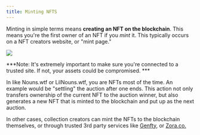 ```yaml
---
title: Minting NFTS
---
```



Minting in simple terms means **creating an NFT on the blockchain**. This means you're the first owner of an NFT if you *mint* it. This typically occurs on a NFT creators website, or "mint page."&#x20;

![](/assets/mint-example.png)

***Note: It's extremely important to make sure you're connected to a trusted site. If not, your assets could be compromised. ***

In <Nutshell children="NFT auctions" glossaryEntry="content/glossary/nft_auction.mdx" /> like Nouns.wtf or LilNouns.wtf, you are <Nutshell glossaryEntry="content/glossary/mint.mdx" children="minting" /> NFTs most of the time. An example would be "settling" the auction after one ends. This action not only transfers ownership of the current NFT to the auction winner, but also generates a new NFT that is minted to the blockchain and put up as the next auction.

In other cases, collection creators can mint the NFTs to the blockchain themselves, or through trusted 3rd party services like [Genfty](https://www.genfty.com/), or [Zora.co.](http://www.zora.co)
